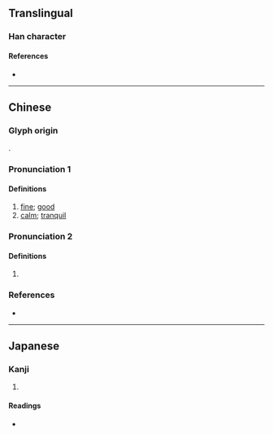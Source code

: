 {{character info}}
==Translingual==

===Han character===
{{Han char|rn=38|rad=女|as=14|sn=17|four=71404|canj=MKV|ids=⿸厭女}}

====References====
* {{Han ref|kx=0273.010|dkj=06825|dj=0541.070|hdz=21086.060|uh=5B2E|ud=23342|bh=ECD6|bd=60630}}

----

==Chinese==
{{zh-forms|s=𰋽}}

===Glyph origin===
{{Han etym}}
{{Han compound|厭|女|c1=p|c2=s|t2=female|ls=psc}}.

===Pronunciation 1===
{{zh-pron
|m=yān
|c=jim1
|mc=1
|oc=n,1
|cat=a
}}

====Definitions====
{{zh-hanzi}}

# [[fine]]; [[good]]
# [[calm]]; [[tranquil]]

===Pronunciation 2===
{{zh-pron
|m=yàn
|c=jim3
|mc=2
|oc=n,2
|cat=n
}}

====Definitions====
{{zh-hanzi}}

# {{zh-only|嬮嬱|[[beauty]]}}

===References===
* {{R:yue:Hanzi}}

----

==Japanese==

===Kanji===
{{ja-kanji|grade=|rs=女14}}

# {{rfdef|ja|sort=女14}}

====Readings====
* {{ja-readings|on=[[えん]] (en), [[えふ]] (efu)|kun=[[みめよい]] (mimeyoi)}}